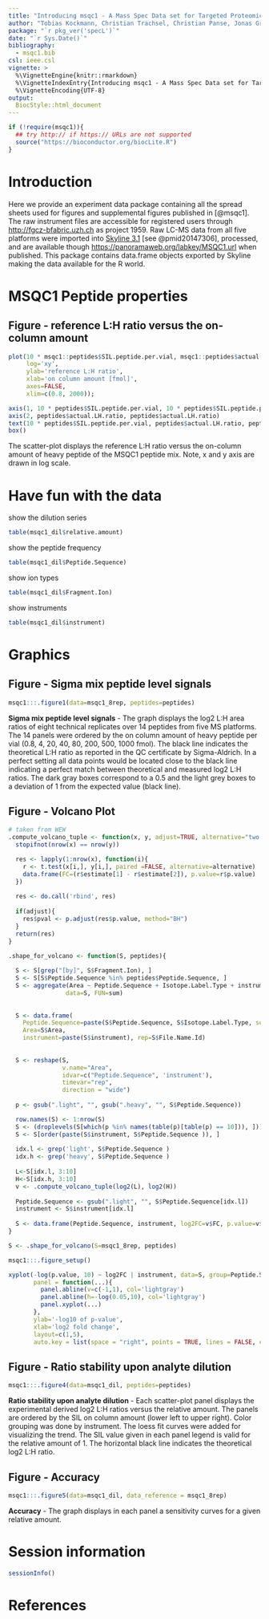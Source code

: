 ```yaml
---
title: "Introducing msqc1 - A Mass Spec Data set for Targeted Proteomics Performance Evaluation"
author: "Tobias Kockmann, Christian Trachsel, Christian Panse, Jonas Grossmann, and Witold E. Wolski"
package: "`r pkg_ver('specL')`"
date: "`r Sys.Date()`"
bibliography:
  - msqc1.bib
csl: ieee.csl
vignette: >
  %\VignetteEngine{knitr::rmarkdown}
  %\VignetteIndexEntry{Introducing msqc1 - A Mass Spec Data set for Targeted Proteomics Performance Evaluation}
  %\VignetteEncoding{UTF-8}
output:
  BiocStyle::html_document
---
```


<!--
%\VignetteEngine{knitr::rmarkdown}
%\VignetteIndexEntry{Introducing msqc1 - A Mass Spec Data set for Targeted Proteomics Performance Evaluation}
-->



```r
if (!require(msqc1)){
  ## try http:// if https:// URLs are not supported
  source("https://bioconductor.org/biocLite.R")
}
```

# Introduction 

Here we provide an experiment data package containing all the spread sheets used for figures and supplemental figures published in [@msqc1].
The raw instrument files are accessible for registered users through 
[http://fgcz-bfabric.uzh.ch](http://fgcz-bfabric.uzh.ch/bfabric) 
as project 1959. Raw LC-MS data from all five platforms were imported into 
[Skyline 3.1](https://skyline.gs.washington.edu) [see @pmid20147306], processed, 
and are available though 
[https://panoramaweb.org/labkey/MSQC1.url](https://panoramaweb.org/labkey/MSQC1.url) when published.
This package contains data.frame objects exported by Skyline making the data available for the R world. 

# MSQC1 Peptide properties

## Figure - reference L:H ratio versus the on-column amount
```r
plot(10 * msqc1::peptides$SIL.peptide.per.vial, msqc1::peptides$actual.LH.ratio,
     log='xy',
     ylab='reference L:H ratio',
     xlab='on column amount [fmol]',
     axes=FALSE,
     xlim=c(0.8, 2000));

axis(1, 10 * peptides$SIL.peptide.per.vial, 10 * peptides$SIL.peptide.per.vial )
axis(2, peptides$actual.LH.ratio, peptides$actual.LH.ratio)
text(10 * peptides$SIL.peptide.per.vial, peptides$actual.LH.ratio, peptides$Peptide.Sequence, cex=0.5 ,pos=4, srt=11)
box()
```

The scatter-plot displays the reference L:H ratio versus the on-column amount of heavy peptide of the MSQC1 peptide mix. Note, x and y axis are drawn in log scale.

#  Have fun with the data

show the dilution series
```r
table(msqc1_dil$relative.amount)
```

show the peptide frequency
```r
table(msqc1_dil$Peptide.Sequence)
```

show ion types
```r
table(msqc1_dil$Fragment.Ion)
```


show instruments
```r
table(msqc1_dil$instrument)
```

# Graphics

## Figure - Sigma mix peptide level signals
```r
msqc1:::.figure1(data=msqc1_8rep, peptides=peptides)
```

**Sigma mix peptide level signals** - The graph displays the log2 L:H area ratios of eight technical replicates over 14 peptides from five MS platforms. The 14 panels were ordered by the on column amount of heavy peptide per vial (0.8, 4, 20, 40, 80, 200, 500, 1000 fmol). The black line indicates the theoretical L:H ratio as reported in the QC certificate by Sigma-Aldrich. In a perfect setting all data points would be located close to the black line indicating a perfect match between theoretical and measured log2 L:H ratios.
The dark gray boxes correspond to a 0.5 and the light grey boxes to a deviation of 1 from the expected value (black line).


## Figure - Volcano Plot


```r
# taken from WEW
.compute_volcano_tuple <- function(x, y, adjust=TRUE, alternative="two.sided"){
  stopifnot(nrow(x) == nrow(y))

  res <- lapply(1:nrow(x), function(i){
    r <- t.test(x[i,], y[i,], paired =FALSE, alternative=alternative)
    data.frame(FC=(r$estimate[1] - r$estimate[2]), p.value=r$p.value)
  })
  
  res <- do.call('rbind', res)
  
  if(adjust){
    res$pval <- p.adjust(res$p.value, method="BH")
  }
  return(res)
} 

.shape_for_volcano <- function(S, peptides){
  
  S <- S[grep("[by]", S$Fragment.Ion), ]
  S <- S[S$Peptide.Sequence %in% peptides$Peptide.Sequence, ]
  S <- aggregate(Area ~ Peptide.Sequence + Isotope.Label.Type + instrument + File.Name.Id,
                data=S, FUN=sum)
  
  
  S <- data.frame(
    Peptide.Sequence=paste(S$Peptide.Sequence, S$Isotope.Label.Type, sep=','),
    Area=S$Area,
    instrument=paste(S$instrument), rep=S$File.Name.Id)
  
  
  S <- reshape(S,
               v.name="Area",
               idvar=c("Peptide.Sequence", 'instrument'),
               timevar="rep",
               direction = "wide")
  
  p <- gsub(".light", "", gsub(".heavy", "", S$Peptide.Sequence))

  row.names(S) <- 1:nrow(S)
  S <- (droplevels(S[which(p %in% names(table(p)[table(p) == 10])), ]))
  S <- S[order(paste(S$instrument, S$Peptide.Sequence )), ]
  
  idx.l <- grep('light', S$Peptide.Sequence )
  idx.h <- grep('heavy', S$Peptide.Sequence )
  
  L<-S[idx.l, 3:10]
  H<-S[idx.h, 3:10]
  v <- .compute_volcano_tuple(log2(L), log2(H))
  
  Peptide.Sequence <- gsub(".light", "", S$Peptide.Sequence[idx.l])
  instrument <- S$instrument[idx.l]
  
  S <- data.frame(Peptide.Sequence, instrument, log2FC=v$FC, p.value=v$p.value)
}

```

```r
S <- .shape_for_volcano(S=msqc1_8rep, peptides)

msqc1:::.figure_setup()

xyplot(-log(p.value, 10) ~ log2FC | instrument, data=S, group=Peptide.Sequence,
       panel = function(...){
         panel.abline(v=c(-1,1), col='lightgray')
         panel.abline(h=-log(0.05,10), col='lightgray')
         panel.xyplot(...)
       },
       ylab='-log10 of p-value',
       xlab='log2 fold change',
       layout=c(1,5),
       auto.key = list(space = "right", points = TRUE, lines = FALSE, cex=1))

```


## Figure - Ratio stability upon analyte dilution

```r
msqc1:::.figure4(data=msqc1_dil, peptides=peptides)
```

**Ratio stability upon analyte dilution** - Each scatter-plot panel displays the experimental derived log2 L:H ratios versus the relative amount. The panels are ordered by the SIL on column amount (lower left to upper right).
Color grouping was done by instrument. The loess fit curves were added for visualizing the trend.
The SIL value given in each panel legend is valid for the relative amount of 1.
The horizontal black line indicates the theoretical log2 L:H ratio.

## Figure - Accuracy

```r
msqc1:::.figure5(data=msqc1_dil, data_reference = msqc1_8rep)
```

**Accuracy** - The graph displays in each panel a sensitivity curves for a given relative amount.



# Session information
```r
sessionInfo()
```

# References